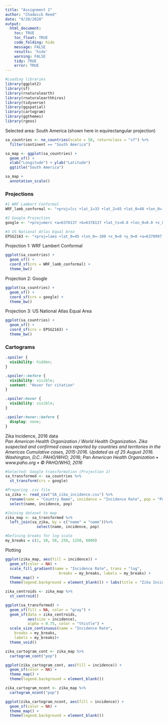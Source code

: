 ```yaml
---
title: "Assignment 2"
author: "Chadwick Reed"
date: "9/20/2020"
output:
  html_document:
    toc: TRUE
    toc_float: TRUE
    code_folding: hide
    message: FALSE
    results: 'hide'
    warning: FALSE
    tidy: TRUE
    error: TRUE
---
```


```r
#Loading libraries
library(ggplot2)
library(sf)
library(rnaturalearth)
library(rnaturalearthhires)
library(tidyverse)
library(ggspatial)
library(cartogram)
library(ggthemes)
library(rgeos)
```

Selected area: South America (shown here in equirectangular projection)
```r
sa_countries <- ne_countries(scale = 50, returnclass = "sf") %>%
  filter(continent == "South America")

sa_map <- ggplot(sa_countries) +
  geom_sf() +
  xlab("Longitude") + ylab("Latitude")
  ggtitle("South America")

sa_map + 
  annotation_scale()
```


### Projections
```r
#1 WRF Lambert Conformal
WRF_lamb_conformal <- "+proj=lcc +lat_1=33 +lat_2=45 +lat_0=40 +lon_0=-97 +x_0=0 +y_0=0 +ellps=WGS84 +datum=WGS84 +units=m +no_defs"

#2 Google Projection
google <- "+proj=merc +a=6378137 +b=6378137 +lat_ts=0.0 +lon_0=0.0 +x_0=0.0 +y_0=0 +k=1.0 +units=m +nadgrids=@null +wktext  +no_defs"

#3 US National Atlas Equal Area
EPSG2163 <- "+proj=laea +lat_0=45 +lon_0=-100 +x_0=0 +y_0=0 +a=6370997 +b=6370997 +units=m +no_defs"
```
Projection 1: WRF Lambert Conformal
```r
ggplot(sa_countries) +
  geom_sf() +
  coord_sf(crs = WRF_lamb_conformal) +
  theme_bw()
```

Projection 2: Google
```r
ggplot(sa_countries) +
  geom_sf() +
  coord_sf(crs = google) +
  theme_bw()
```

Projection 3: US National Atlas Equal Area
```r
ggplot(sa_countries) +
  geom_sf() +
  coord_sf(crs = EPSG2163) +
  theme_bw()
```

### Cartograms
```css
.spoiler {
  visibility: hidden;
}

.spoiler::before {
  visibility: visible;
  content: "Hover for citation"
}

.spoiler:hover {
  visibility: visible;
}

.spoiler:hover::before {
  display: none;
}
```
Zika Incidence, 2016 data
<br>
[*Pan American Health Organization / World Health Organization. Zika suspected and confirmed cases reported by countries and territories in the Americas Cumulative cases, 2015-2016. Updated as of 25
August 2016. Washington, D.C.: PAHO/WHO; 2016; Pan American Health Organization • www.paho.org • © PAHO/WHO, 2016*]{.spoiler}

```r
#Selected: Google transformation (Projection 2)
sa_transformed <- sa_countries %>%
  st_transform(crs = google)

#Preparing .csv file
sa_zika <- read_csv("SA_zika_incidence.csv") %>%
  rename(name = "Country Name", incidence = "Incidence Rate", pop = "Population x1000") %>%
  select(name, incidence, pop)

#Joining dataset to map
zika_map <- sa_transformed %>%
  left_join(sa_zika, by = c("name" = "name"))%>%
              select(name, incidence, pop)

#Defining breaks for log scale
my_breaks = c(2, 10, 50, 250, 1250, 6000)
```

Plotting
```r
ggplot(zika_map, aes(fill = incidence)) +
  geom_sf(color = NA) +
  scale_fill_gradient(name = "Incidence Rate", trans = "log",
                        breaks = my_breaks, labels = my_breaks) +
  theme_map() +
  theme(legend.background = element_blank()) + labs(title = "Zika Incidence in South American Nations", caption = "Incidence Rate = (autochthonous suspected + autochthonous confirmed) / 100,000 pop.")
```

```r
zika_centroids <- zika_map %>%
  st_centroid()
```

```r
ggplot(sa_transformed) +
  geom_sf(fill = NA, color = "gray") +
  geom_sf(data = zika_centroids, 
          aes(size = incidence),
          alpha = 0.75, color = "thistle") +
  scale_size_continuous(name = "Incidence Rate",
    breaks = my_breaks,
    labels = my_breaks)+
  theme_void() 
```

```r
zika_cartogram_cont <- zika_map %>%
  cartogram_cont("pop")

ggplot(zika_cartogram_cont, aes(fill = incidence)) +
  geom_sf(color = NA) +
  theme_map() +
  theme(legend.background = element_blank())
```

```r
zika_cartogram_ncont <- zika_map %>%
  cartogram_ncont("pop")

ggplot(zika_cartogram_ncont, aes(fill = incidence)) +
  geom_sf(color = NA) +
  theme_map() +
  theme(legend.background = element_blank())
```
